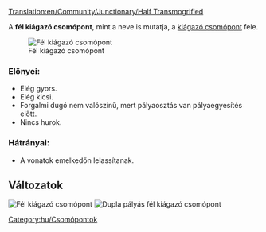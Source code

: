 [[Translation:en/Community/Junctionary/Half Transmogrified]]
{{hu/Csomópontmenü}}

A '''fél kiágazó csomópont''', mint a neve is mutatja, a [[hu/Community/Junctionary/Csomópont/Kiágazó|kiágazó csomópont]] fele.

[[File:en/Ttd.half.transmogrified.variant.png|frame|none|Fél kiágazó csomópont]]

===Előnyei:===
*Elég gyors.
*Elég kicsi.
*Forgalmi dugó nem valószínű, mert pályaosztás van pályaegyesítés előtt.
*Nincs hurok.

===Hátrányai:===
*A vonatok emelkedőn lelassítanak.

==Változatok==
[[File:en/Ttd.half.transmogrified.original.png|frame|none|Fél kiágazó csomópont]]
[[File:en/Ttd.dual.half.transmogrified.png|frame|none|Dupla pályás fél kiágazó csomópont]]
[[Category:hu/Csomópontok]]